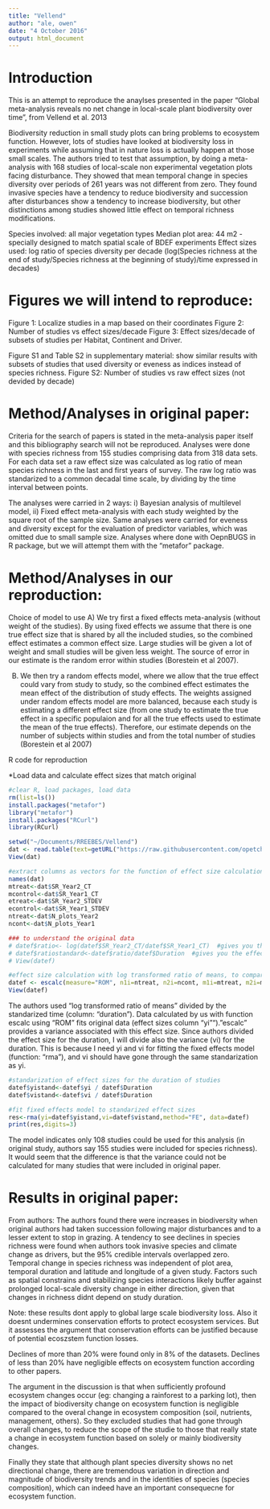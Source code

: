 ```yaml
---
title: "Vellend"
author: "ale, owen"
date: "4 October 2016"
output: html_document
---
```


# Introduction


This is an attempt to reproduce the anaylses presented in the paper "Global meta-analysis reveals no net change in local-scale plant biodiversity over time", from Vellend et al. 2013

Biodiversity reduction in small study plots can bring problems to ecosystem function. However, lots of studies have looked at biodiversity loss in experiments while assuming that in nature loss is actually happen at those small scales. The authors tried to test that assumption, by doing a meta-analysis with 168 studies of local-scale non experimental vegetation plots facing disturbance. They showed that mean temporal change in species diversity over periods of 261 years was not different from zero. They found invasive species have a tendency to reduce biodiversity and succession after disturbances show a tendency to increase biodiversity, but other distinctions among studies showed little effect on temporal richness modifications. 

Species involved: all major vegetation types
Median plot area: 44 m2 - specially designed to match spatial scale of BDEF experiments
Effect sizes used: log ratio of species diversity per decade (log(Species richness at the end of study/Species richness at the beginning of study)/time expressed in decades)



# Figures we will intend to reproduce: 

Figure 1: Localize studies in a map based on their coordinates
Figure 2: Number of studies vs effect sizes/decade 
Figure 3: Effect sizes/decade of subsets of studies per Habitat, Continent and Driver. 

Figure S1 and Table S2 in supplementary material: show similar results with subsets of studies that used diversity or eveness as indices instead of species richness. 
Figure S2: Number of studies vs raw effect sizes (not devided by decade)


# Method/Analyses in original paper: 
Criteria for the search of papers is stated in the meta-analysis paper itself and this bibliography search will not be reproduced.
Analyses were done with species richness from 155 studies comprising data from 318 data sets. For each data set a raw effect size was calculated as log ratio of mean species richness in the last and first years of survey. The raw log ratio was standarized to a common decadal time scale, by dividing by the time interval between points. 

The analyses were carried in 2 ways: i) Bayesian analysis of multilevel model, ii) Fixed effect meta-analysis with each study weighted by the square root of the sample size. 
Same analyses were carried for eveness and diversity except for the evaluation of predictor variables, which was omitted due to small sample size. Analyses where done with OepnBUGS in R package, but we will attempt them with the "metafor" package. 

# Method/Analyses in our reproduction: 
Choice of model to use
A) We try first a fixed effects meta-analysis (without weight of the studies). By using fixed effects we assume that there is one true effect size that is shared by all the included studies, so the combined effect estimates a common effect size. Large studies will be given a lot of weight and small studies will be given less weight. The source of error in our estimate is the random error within studies (Borestein et al 2007). 

B) We then try a random effects model, where we allow that the true effect could vary from study to study, so the combined effect estimates the mean effect of the distribution of study effects. The weights assigned under random effects model are more balanced, because each study is estimating a different effect size (from one study to estimate the true effect in a specific populaion and for all the true effects used to estimate the mean of the true effects). Therefore, our estimate depends on the number of subjects within studies and from the total number of studies (Borestein et al 2007)

R code for reproduction

*Load data and calculate effect sizes that match original

```r
#clear R, load packages, load data
rm(list=ls())
install.packages("metafor")
library("metafor")
install.packages("RCurl")
library(RCurl)

setwd("~/Documents/RREEBES/Vellend")
dat <- read.table(text=getURL("https://raw.githubusercontent.com/opetchey/RREEBES/master/Vellend/vellend%20analyses%20reproduction/vellend_original_data.txt"), check.names=FALSE, header=TRUE) 
View(dat)

#extract columns as vectors for the function of effect size calculation
names(dat)
mtreat<-dat$SR_Year2_CT
mcontrol<-dat$SR_Year1_CT
etreat<-dat$SR_Year2_STDEV
econtrol<-dat$SR_Year1_STDEV
ntreat<-dat$N_plots_Year2
ncont<-dat$N_plots_Year1

### to understand the original data
# datef$ratio<- log(datef$SR_Year2_CT/datef$SR_Year1_CT)  #gives you the simple log ratio between means that in original data is named"log_SR_ratio"
# datef$ratiostandard<-datef$ratio/datef$Duration  #gives you the effect size standarized that they claim to have used in the paper
# View(datef)

#effect size calculation with log transformed ratio of means, to compare with authors calculation in column "log_SR_ratio"
datef <- escalc(measure="ROM", n1i=ntreat, n2i=ncont, m1i=mtreat, m2i=mcontrol, sd1i=etreat, sd2i=etreat, data=dat)
View(datef)

```

The authors used "log transformed ratio of means" divided by the standarized time (column: "duration"). Data calculated by us with function escalc using "ROM" fits original data (effect sizes column "yi""). "escalc" provides a variance associated with this effect size. Since authors divided the effect size for the duration, I will divide also the variance (vi) for the duration. This is because I need yi and vi for fitting the fixed effects model (function: "rma"), and vi should have gone through the same standarization as yi. 

```r

#standarization of effect sizes for the duration of studies
datef$yistand<-datef$yi / datef$Duration
datef$vistand<-datef$vi / datef$Duration

#fit fixed effects model to standarized effect sizes
res<-rma(yi=datef$yistand,vi=datef$vistand,method="FE", data=datef)
print(res,digits=3)
```

The model indicates only 108 studies could be used for this analysis (in original study, authors say 155 studies were included for species richness). It would seem that the difference is that the variance could not be calculated for many studies that were included in original paper. 



# Results in original paper:
From authors:
The authors found there were increases in biodiversity when original authors had taken succession following major disturbances and to a lesser extent to stop in grazing. A tendency to see declines in species richness were found when authors took invasive species and climate change as drivers, but the 95% credible intervals overlapped zero. 
Temporal change in species richness was independent of plot area, temporal duration and latitude and longitude of a given study. Factors such as spatial constrains and stabilizing species interactions likely buffer against prolonged local-scale diversity change in either direction, given that changes in richness didnt depend on study duration. 

Note: these results dont apply to global large scale biodiversity loss. Also it doesnt undermines conservation efforts to protect ecosystem services. But it assesses the argument that conservation efforts can be justified because of potential ecoszstem function losses. 

Declines of more than 20% were found only in 8% of the datasets. Declines of less than 20% have negligible effects on ecosystem function according to other papers. 

The argument in the discussion is that when sufficiently profound ecosystem changes occur (eg: changing a rainforest to a parking lot), then the impact of biodiversity change on ecosystem function is negligible compared to the overal change in ecosystem composition (soil, nutrients, management, others). So they excluded studies that had gone through overall changes, to reduce the scope of the studie to those that really state a change in ecosystem function based on solely or mainly biodiversity changes. 

Finally they state that although plant species diversity shows no net directional change, there are tremendous variation in direction and magnitude of biodiversity trends and in the identities of species (species composition), which can indeed have an important consequecne for ecosystem function. 


